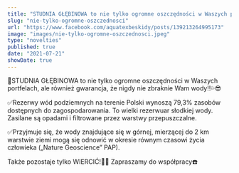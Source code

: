 ```yaml
---
title: "STUDNIA GŁĘBINOWA to nie tylko ogromne oszczędności w Waszych portfelach"
slug: "nie-tylko-ogromne-oszczednosci"
url: "https://www.facebook.com/aquatexbeskidy/posts/139213264995173"
image: "images/nie-tylko-ogromne-oszczednosci.jpeg"
type: "novelties"
published: true
date: "2021-07-21"
showDate: true
---
```


📣STUDNIA GŁĘBINOWA to nie tylko ogromne oszczędności w Waszych portfelach, ale również gwarancja, że nigdy nie zbraknie Wam wody‼️💦😎

✅Rezerwy wód podziemnych na terenie Polski wynoszą 79,3% zasobów dostępnych do zagospodarowania. To wielki rezerwuar słodkiej wody.  Zasilane są opadami i filtrowane przez warstwy przepuszczalne.

✅Przyjmuje się, że wody znajdujące się w górnej, mierzącej do 2 km warstwie ziemi mogą się odnowić w okresie równym czasowi życia człowieka („Nature Geoscience” PAP).

Także pozostaje tylko WIERCIĆ!👊😃 Zapraszamy do współpracy☎️
